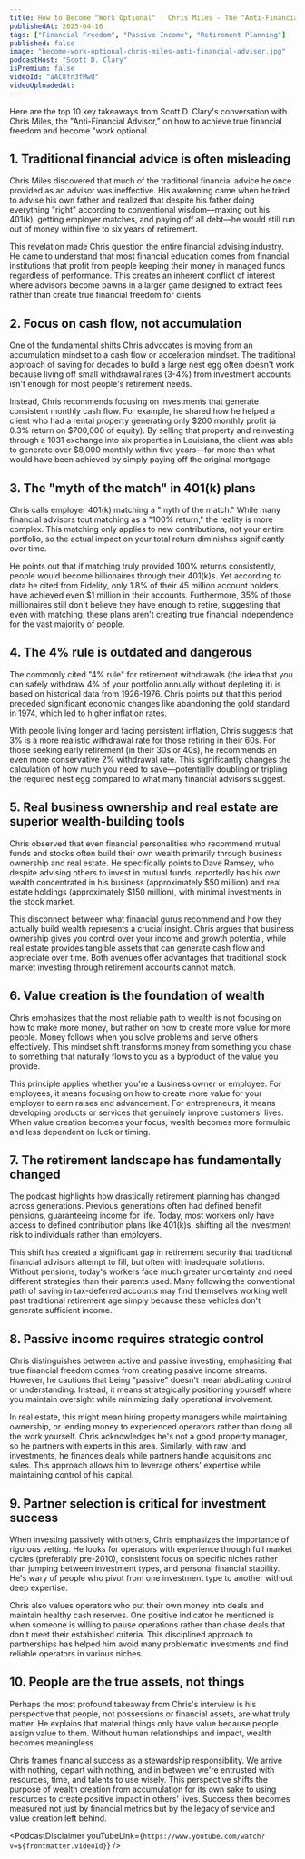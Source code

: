 ```yaml
---
title: How to Become "Work Optional" | Chris Miles - The “Anti-Financial” Advisor
publishedAt: 2025-04-16
tags: ["Financial Freedom", "Passive Income", "Retirement Planning"]
published: false
image: "become-work-optional-chris-miles-anti-financial-adviser.jpg"
podcastHost: "Scott D. Clary"
isPremium: false
videoId: "aAC8fn3fMwQ"
videoUploadedAt: 
---
```



<PodcastSummaryPageLayout frontmatter={frontmatter}>

Here are the top 10 key takeaways from Scott D. Clary's conversation with Chris Miles, the "Anti-Financial Advisor," on how to achieve true financial freedom and become "work optional.


## 1. Traditional financial advice is often misleading
Chris Miles discovered that much of the traditional financial advice he once provided as an advisor was ineffective. His awakening came when he tried to advise his own father and realized that despite his father doing everything "right" according to conventional wisdom—maxing out his 401(k), getting employer matches, and paying off all debt—he would still run out of money within five to six years of retirement.

This revelation made Chris question the entire financial advising industry. He came to understand that most financial education comes from financial institutions that profit from people keeping their money in managed funds regardless of performance. This creates an inherent conflict of interest where advisors become pawns in a larger game designed to extract fees rather than create true financial freedom for clients.

## 2. Focus on cash flow, not accumulation
One of the fundamental shifts Chris advocates is moving from an accumulation mindset to a cash flow or acceleration mindset. The traditional approach of saving for decades to build a large nest egg often doesn't work because living off small withdrawal rates (3-4%) from investment accounts isn't enough for most people's retirement needs.

Instead, Chris recommends focusing on investments that generate consistent monthly cash flow. For example, he shared how he helped a client who had a rental property generating only $200 monthly profit (a 0.3% return on $700,000 of equity). By selling that property and reinvesting through a 1031 exchange into six properties in Louisiana, the client was able to generate over $8,000 monthly within five years—far more than what would have been achieved by simply paying off the original mortgage.

## 3. The "myth of the match" in 401(k) plans
Chris calls employer 401(k) matching a "myth of the match." While many financial advisors tout matching as a "100% return," the reality is more complex. This matching only applies to new contributions, not your entire portfolio, so the actual impact on your total return diminishes significantly over time.

He points out that if matching truly provided 100% returns consistently, people would become billionaires through their 401(k)s. Yet according to data he cited from Fidelity, only 1.8% of their 45 million account holders have achieved even $1 million in their accounts. Furthermore, 35% of those millionaires still don't believe they have enough to retire, suggesting that even with matching, these plans aren't creating true financial independence for the vast majority of people.

## 4. The 4% rule is outdated and dangerous
The commonly cited "4% rule" for retirement withdrawals (the idea that you can safely withdraw 4% of your portfolio annually without depleting it) is based on historical data from 1926-1976. Chris points out that this period preceded significant economic changes like abandoning the gold standard in 1974, which led to higher inflation rates.

With people living longer and facing persistent inflation, Chris suggests that 3% is a more realistic withdrawal rate for those retiring in their 60s. For those seeking early retirement (in their 30s or 40s), he recommends an even more conservative 2% withdrawal rate. This significantly changes the calculation of how much you need to save—potentially doubling or tripling the required nest egg compared to what many financial advisors suggest.

## 5. Real business ownership and real estate are superior wealth-building tools
Chris observed that even financial personalities who recommend mutual funds and stocks often build their own wealth primarily through business ownership and real estate. He specifically points to Dave Ramsey, who despite advising others to invest in mutual funds, reportedly has his own wealth concentrated in his business (approximately $50 million) and real estate holdings (approximately $150 million), with minimal investments in the stock market.

This disconnect between what financial gurus recommend and how they actually build wealth represents a crucial insight. Chris argues that business ownership gives you control over your income and growth potential, while real estate provides tangible assets that can generate cash flow and appreciate over time. Both avenues offer advantages that traditional stock market investing through retirement accounts cannot match.

## 6. Value creation is the foundation of wealth
Chris emphasizes that the most reliable path to wealth is not focusing on how to make more money, but rather on how to create more value for more people. Money follows when you solve problems and serve others effectively. This mindset shift transforms money from something you chase to something that naturally flows to you as a byproduct of the value you provide.

This principle applies whether you're a business owner or employee. For employees, it means focusing on how to create more value for your employer to earn raises and advancement. For entrepreneurs, it means developing products or services that genuinely improve customers' lives. When value creation becomes your focus, wealth becomes more formulaic and less dependent on luck or timing.

## 7. The retirement landscape has fundamentally changed
The podcast highlights how drastically retirement planning has changed across generations. Previous generations often had defined benefit pensions, guaranteeing income for life. Today, most workers only have access to defined contribution plans like 401(k)s, shifting all the investment risk to individuals rather than employers.

This shift has created a significant gap in retirement security that traditional financial advisors attempt to fill, but often with inadequate solutions. Without pensions, today's workers face much greater uncertainty and need different strategies than their parents used. Many following the conventional path of saving in tax-deferred accounts may find themselves working well past traditional retirement age simply because these vehicles don't generate sufficient income.

## 8. Passive income requires strategic control
Chris distinguishes between active and passive investing, emphasizing that true financial freedom comes from creating passive income streams. However, he cautions that being "passive" doesn't mean abdicating control or understanding. Instead, it means strategically positioning yourself where you maintain oversight while minimizing daily operational involvement.

In real estate, this might mean hiring property managers while maintaining ownership, or lending money to experienced operators rather than doing all the work yourself. Chris acknowledges he's not a good property manager, so he partners with experts in this area. Similarly, with raw land investments, he finances deals while partners handle acquisitions and sales. This approach allows him to leverage others' expertise while maintaining control of his capital.

## 9. Partner selection is critical for investment success
When investing passively with others, Chris emphasizes the importance of rigorous vetting. He looks for operators with experience through full market cycles (preferably pre-2010), consistent focus on specific niches rather than jumping between investment types, and personal financial stability. He's wary of people who pivot from one investment type to another without deep expertise.

Chris also values operators who put their own money into deals and maintain healthy cash reserves. One positive indicator he mentioned is when someone is willing to pause operations rather than chase deals that don't meet their established criteria. This disciplined approach to partnerships has helped him avoid many problematic investments and find reliable operators in various niches.

## 10. People are the true assets, not things
Perhaps the most profound takeaway from Chris's interview is his perspective that people, not possessions or financial assets, are what truly matter. He explains that material things only have value because people assign value to them. Without human relationships and impact, wealth becomes meaningless.

Chris frames financial success as a stewardship responsibility. We arrive with nothing, depart with nothing, and in between we're entrusted with resources, time, and talents to use wisely. This perspective shifts the purpose of wealth creation from accumulation for its own sake to using resources to create positive impact in others' lives. Success then becomes measured not just by financial metrics but by the legacy of service and value creation left behind.

<PodcastDisclaimer youTubeLink={`https://www.youtube.com/watch?v=${frontmatter.videoId}`} />

</PodcastSummaryPageLayout>
